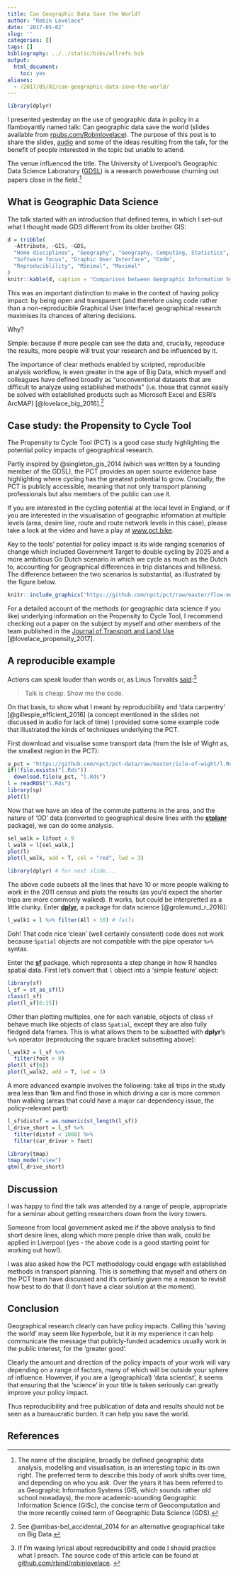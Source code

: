```yaml
---
title: Can Geographic Data Save the World?
author: "Robin Lovelace"
date: '2017-05-02'
slug: ''
categories: []
tags: []
bibliography: ../../static/bibs/allrefs.bib
output: 
  html_document: 
    toc: yes
aliases:
  - /2017/05/02/can-geographic-data-save-the-world/
---
```


```r
library(dplyr)
```


I presented yesterday on the use of geographic data in policy in a flamboyantly named talk: Can geographic data save the world (slides available from [rpubs.com/Robinlovelace](https://rpubs.com/RobinLovelace/272796)). The purpose of this post is to share the slides, [audio](https://www.dropbox.com/s/5x3baro4hrpj57g/gdsl.wav?dl=0) and some of the ideas resulting from the talk, for the benefit of people interested in the topic but unable to attend.

The venue influenced the title. The University of Liverpool's Geographic Data Science Laboratory ([GDSL](https://geographicdatascience.com/)) is a research powerhouse churning out papers close in the field.^[
The name of the discipline, broadly be defined geographic data analysis, modelling and visualisation, is an interesting topic in its own right. The preferred term to describe this body of work shifts over time, and depending on who you ask.
Over the years it has been referred to as Geographic Information Systems (GIS, which sounds rather old school nowadays), the more academic-sounding Geographic Information Science (GISc), the concise term of Geocomputation and the more recently coined term of Geographic Data Science (GDS).
]

## What is Geographic Data Science

The talk started with an introduction that defined terms, in which I set-out what I thought made GDS different from its older brother GIS:

```r
d = tribble(
  ~Attribute, ~GIS, ~GDS,
  "Home disciplines", "Geography", "Geography, Computing, Statistics",
  "Software focus", "Graphic User Interface", "Code",
  "Reproduciblility", "Minimal", "Maximal"
)
knitr::kable(d, caption = "Comparison between Geographic Information Systems (GIS) and Geographic Data Science (GDS) research.")
```

This was an important distinction to make in the context of having policy impact: by being open and transparent (and therefore using code rather than a non-reproducible Graphical User Interface) geographical research maximises its chances of altering decisions.

Why?

Simple: because if more people can see the data and, crucially, reproduce the results, more people will trust your research and be influenced by it.

The importance of clear methods enabled by scripted, reproducible analysis workflow, is even greater in the age of Big Data, which myself and colleagues have defined broadly as "unconventional  datasets  that  are  difficult  to  analyze
using established methods" (i.e. those that cannot easily be solved with established products such as Microsoft Excel and ESRI's ArcMAP) [@lovelace_big_2016].^[See  @arribas-bel_accidental_2014 for an alternative geographical take on Big Data.]

## Case study: the Propensity to Cycle Tool

The Propensity to Cycle Tool (PCT) is a good case study highlighting the potential policy impacts of geographical research.

Partly inspired by @singleton_gis_2014 (which was written by a founding member of the GDSL), the PCT provides an open source evidence base highlighting where cycling has the greatest potential to grow. Crucially, the PCT is publicly accessible, meaning that not only transport planning professionals but also members of the public can use it.

If you are interested in the cycling potential at the local level in England, or if you are interested in the visualisation of geographic information at multiple levels (area, desire line, route and route network levels in this case), please take a look at the video and have a play at [www.pct.bike](http://www.pct.bike/).

Key to the tools' potential for policy impact is its wide ranging scenarios of change which included Government Target to double cycling by 2025 and a more ambitious Go Dutch scenario in which we cycle as much as the Dutch to, accounting for geographical differences in trip distances and hilliness. The difference between the two scenarios is substantial, as illustrated by the figure below.

```r
knitr::include_graphics("https://github.com/npct/pct/raw/master/flow-model/leeds-rnet-gov-go.png")
```

For a detailed account of the methods (or geographic data science if you like) underlying  information on the Propensity to Cycle Tool, I recommend checking out a paper on the subject by myself and other members of the team published in the [Journal of Transport and Land Use](https://www.jtlu.org/index.php/jtlu/article/view/862) [@lovelace_propensity_2017]. 

## A reproducible example

Actions can speak louder than words or, as Linus Torvalds [said](https://lkml.org/lkml/2000/8/25/132):^[
If I'm waxing lyrical about reproducibility and code I should practice what I preach. The source code of this article can be found at [github.com/rbind/robinlovelace](https://github.com/rbind/robinlovelace/blob/master/content/post/2017-05-02-can-geographic-data-save-the-world.Rmd). 
]

> Talk is cheap. Show me the code.

On that basis, to show what I meant by reproducibility and 'data carpentry' [@gillespie_efficient_2016] (a concept mentioned in the slides not discussed in audio for lack of time) I provided some some example code that illustrated the kinds of techniques underlying the PCT.

First download and visualise some transport data (from the Isle of Wight as, the smallest region in the PCT):

```r
u_pct = "https://github.com/npct/pct-data/raw/master/isle-of-wight/l.Rds"
if(!file.exists("l.Rds"))
  download.file(u_pct, "l.Rds")
l = readRDS("l.Rds")
library(sp)
plot(l)
```

Now that we have an idea of the commute patterns in the area, and the nature of 'OD' data (converted to geographical desire lines with the **[stplanr](https://github.com/ropensci/stplanr)** package), we can do some analysis.

```r
sel_walk = l$foot > 9
l_walk = l[sel_walk,]
plot(l)
plot(l_walk, add = T, col = "red", lwd = 3)

library(dplyr) # for next slide...
```

The above code subsets all the lines that have 10 or more people walking to work in the 2011 census and plots the results (as you'd expect the shorter trips are more commonly walked). It works, but could be interpretted as a little clunky. Enter [**dplyr**](https://github.com/tidyverse/dplyr), a package for data science [@grolemund_r_2016]:

```r
l_walk1 = l %>% filter(All > 10) # fails
```

Doh! That code nice 'clean' (well certainly consistent) code does not work because `Spatial` objects are not compatible with the pipe operator ` %>% ` syntax.

Enter the [**sf**](https://github.com/edzer/sfr) package, which represents a step change in how R handles spatial data. First let's convert that `l` object into a 'simple feature' object:

```r
library(sf)
l_sf = st_as_sf(l)
class(l_sf)
plot(l_sf[6:15])
```

Other than plotting multiples, one for each variable, objects of class `sf` behave much like objects of class `Spatial`, except they are also fully fledged data frames. This is what allows them to be subsetted with **dplyr**'s ` %>% ` operator (reproducing the square bracket subsetting above):

```r
l_walk2 = l_sf %>% 
  filter(foot > 9)
plot(l_sf[6])
plot(l_walk2, add = T, lwd = 3)
```

A more advanced example involves the following: take all trips in the study area less than 1km and find those in which driving a car is more common than walking (areas that could have a major car dependency issue, the policy-relevant part):

```r
l_sf$distsf = as.numeric(st_length(l_sf))
l_drive_short = l_sf %>% 
  filter(distsf < 1000) %>% 
  filter(car_driver > foot)
```

```r
library(tmap)
tmap_mode("view")
qtm(l_drive_short)
```

## Discussion

I was happy to find the talk was attended by a range of people, appropriate for a seminar about getting researchers down from the ivory towers.

Someone from local government asked me if the above analysis to find short desire lines, along which more people drive than walk, could be applied in Liverpool (yes - the above code is a good starting point for working out how!).

I was also asked how the PCT methodology could engage with established methods in transport planning. This is something that myself and others on the PCT team have discussed and it's certainly given me a reason to revisit how best to do that (I don't have a clear solution at the moment).

## Conclusion

Geographical research clearly can have policy impacts. Calling this 'saving the world' may seem like hyperbole, but it in my experience it can help communicate the message that publicly-funded academics usually work in the public interest, for the 'greater good'.

Clearly the amount and direction of the policy impacts of your work will vary depending on a range of factors, many of which will be outside your sphere of influence. However, if you are a (geographical) 'data scientist', it seems that ensuring that the 'science' in your title is taken seriously can greatly improve your policy impact. 

Thus reproducibility and free publication of data and results should not be seen as a bureaucratic burden. It can help you save the world.

## References



